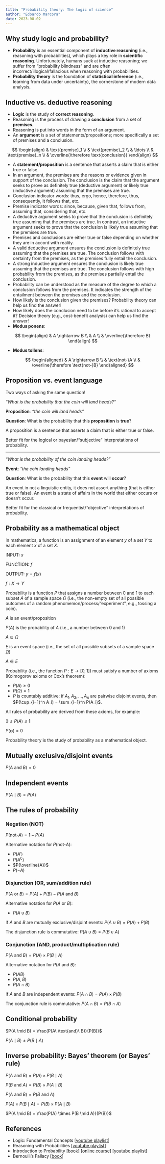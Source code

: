 ```yaml
---
title: "Probability theory: The logic of science"
author: "Edoardo Marcora"
date: 2023-08-02
---
```


## Why study logic and probability?

-   **Probability** is an essential component of **inductive reasoning** (i.e., reasoning with probabilities), which plays a key role in **scientific reasoning**. Unfortunately, humans suck at inductive reasoning; we suffer from "probability blindness" and are often incorrect/illogical/fallacious when reasoning with probabilities.
-   **Probability theory** is the foundation of **statistical inference** (i.e., learning from data under uncertainty), the cornerstone of modern data analysis.

## Inductive vs. deductive reasoning

-   **Logic** is the study of **correct reasoning**.
-   Reasoning is the process of drawing a **conclusion** from a set of **premises**.
-   Reasoning is put into words in the form of an argument.
-   An **argument** is a set of statements/propositions; more specifically a set of premises and a conclusion.

$$
\begin{align}
& \text{premise}_1 \\
& \text{premise}_2 \\
& \ldots \\
& \text{premise}_n \\
& \overline{\therefore \text{conclusion}}
\end{align}
$$

-   A **statement/proposition** is a sentence that asserts a claim that is either true or false.
-   In an argument, the premises are the reasons or evidence given in support of the conclusion. The conclusion is the claim that the argument seeks to prove as definitely true (deductive argument) or likely true (inductive argument) assuming that the premises are true.
-   Conclusion indicator words: thus, ergo, hence, therefore, thus, consequently, it follows that, etc.
-   Premise indicator words: since, because, given that, follows from, assuming that, considering that, etc.
-   A deductive argument seeks to prove that the conclusion is definitely true assuming that the premises are true. In contrast, an inductive argument seeks to prove that the conclusion is likely true assuming that the premises are true.
-   Premises and conclusions are either true or false depending on whether they are in accord with reality.
-   A valid deductive argument ensures the conclusion is definitely true assuming that the premises are true. The conclusion follows with certainty from the premises, as the premises fully entail the conclusion.
-   A strong inductive argument ensures the conclusion is likely true assuming that the premises are true. The conclusion follows with high probability from the premises, as the premises partially entail the conclusion.
-   Probability can be understood as the measure of the degree to which a conclusion follows from the premises. It indicates the strength of the entailment between the premises and the conclusion.
-   How likely is the conclusion given the premises? Probability theory can help us find the answer!
-   How likely does the conclusion need to be before it's rational to accept it? Decision theory (e.g., cost-benefit analysis) can help us find the answer!
-   **Modus ponens**:

$$
\begin{align}
& A \rightarrow B \\
& A \\
& \overline{\therefore B}
\end{align}
$$

-   **Modus tollens**:

$$
\begin{aligned}
& A \rightarrow B \\
& \text{not-}A \\
& \overline{\therefore \text{not-}B}
\end{aligned}
$$

## Proposition vs. event language

Two ways of asking the same question!

*"What is the probability that the coin will land heads?"*

**Proposition**: *"the coin will land heads"*

**Question**: What is the probability that this **proposition** is **true**?

A proposition is a sentence that asserts a claim that is either true or false.

Better fit for the logical or bayesian/"subjective" interpretations of probability.

------------------------------------------------------------------------

*"What is the probability of the coin landing heads?"*

**Event**: *"the coin landing heads"*

**Question**: What is the probability that this **event** will **occur**?

An event in not a linguistic entity, it does not assert anything (that is either true or false). An event is a state of affairs in the world that either occurs or doesn't occur.

Better fit for the classical or frequentist/"objective" interpretations of probability.

## Probability as a mathematical object

In mathematics, a function is an assignment of an element $y$ of a set $Y$ to each element $x$ of a set $X$.

INPUT: $x$

FUNCTION: $f$

OUTPUT: $y = f(x)$

$f: X \rightarrow Y$

Probability is a function $P$ that assigns a number between 0 and 1 to each subset $A$ of a sample space $\Omega$ (i.e., the non-empty set of all possible outcomes of a random phenomemon/process/"experiment", e.g., tossing a coin).

$A$ is an event/proposition

$P(A)$ is the probability of $A$ (i.e., a number between 0 and 1)

$A \subseteq \Omega$

$E$ is an event space (i.e., the set of all possible subsets of a sample space $\Omega$)

$A \in E$

Probability (i.e., the function $P: E \rightarrow [0, 1]$) must satisfy a number of axioms (Kolmogorov axioms or Cox's theorem):

-   $P(A) \ge 0$
-   $P(\Omega) = 1$
-   $P$ is countably additive: if $A_1, A_2, \ldots, A_n$ are pairwise disjoint events, then $P(\cup_{i=1}^n A_i) = \sum_{i=1}^n P(A_i)$.

All rules of probability are derived from these axioms, for example:

$0 \le P(A) \le 1$

$P(\emptyset) = 0$

Probability theory is the study of probability as a mathematical object.

## Mutually exclusive/disjoint events

$P(A\ \text{and}\ B) = 0$

## Independent events

$P(A \mid B) = P(A)$

## The rules of probability

### Negation (NOT)

$P(\text{not-}A) = 1 - P(A)$

Alternative notation for $P(\text{not-}A)$:

-   $P(A')$
-   $P(A^\complement)$
-   $P(\overline{A})$
-   $P(\lnot A)$

### Disjunction (OR, sum/addition rule)

$P(A\ \text{or}\ B) = P(A) + P(B) - P(A\ \text{and}\ B)$

Alternative notation for $P(A\ \text{or}\ B)$:

-   $P(A \cup B)$

If $A$ and $B$ are mutually exclusive/disjoint events: $P(A \cup B) = P(A) + P(B)$

The disjunction rule is commutative: $P(A \cup B) = P(B \cup A)$

### Conjunction (AND, product/multiplication rule)

$P(A\ \text{and} \ B) = P(A) \times P(B \mid A)$

Alternative notation for $P(A\ \text{and} \ B)$:

-   $P(AB)$
-   $P(A,B)$
-   $P(A \cap B)$

If $A$ and $B$ are independent events: $P(A \cap B) = P(A) \times P(B)$

The conjunction rule is commutative: $P(A \cap B) = P(B \cap A)$

## Conditional probability

$P(A \mid B) = \frac{P(A\ \text{and}\ B)}{P(B)}$

$P(A \mid B) \ne P(B \mid A)$

## Inverse probability: Bayes' theorem (or Bayes' rule)

$P(A\ \text{and} \ B) = P(A) \times P(B \mid A)$

$P(B\ \text{and} \ A) = P(B) \times P(A \mid B)$

$P(A\ \text{and}\ B) = P(B\ \text{and}\ A)$

$P(A) \times P(B \mid A) = P(B) \times P(A \mid B)$

$P(A \mid B) = \frac{P(A) \times P(B \mid A)}{P(B)}$

## References

-   Logic: Fundamental Concepts \[[youtube playlist](https://youtube.com/playlist?list=PL6a98igNglIzgNAdPMpfOA71KVng49hwD)\]
-   Reasoning with Probabilities \[[youtube playlist](https://youtube.com/playlist?list=PL1D85E19690485A3E)\]
-   Introduction to Probability \[[book](http://athenasc.com/probbook.html)\] \[[online course](https://www.edx.org/course/probability-the-science-of-uncertainty-and-data-0)\] \[[youtube playlist](https://youtube.com/playlist?list=PLUl4u3cNGP60hI9ATjSFgLZpbNJ7myAg6)\]
-   Bernoulli's Fallacy \[[book](http://cup.columbia.edu/book/bernoullis-fallacy/9780231199957)\]
